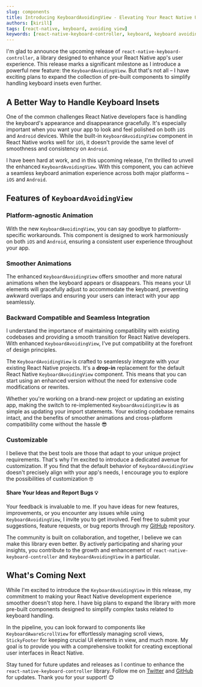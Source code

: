 ```yaml
---
slug: components
title: Introducing KeyboardAvoidingView - Elevating Your React Native UI Experience
authors: [kirill]
tags: [react-native, keyboard, avoiding view]
keywords: [react-native-keyboard-controller, keyboard, keyboard avoiding view, avoiding view, KeyboardAvoidingView]
---
```


I'm glad to announce the upcoming release of `react-native-keyboard-controller`, a library designed to enhance your React Native app's user experience. This release marks a significant milestone as I introduce a powerful new feature: the `KeyboardAvoidingView`. But that's not all – I have exciting plans to expand the collection of pre-built components to simplify handling keyboard insets even further.


<KeyboardAvoidingViewComparison />

<!-- truncate -->

## A Better Way to Handle Keyboard Insets

One of the common challenges React Native developers face is handling the keyboard's appearance and disappearance gracefully. It's especially important when you want your app to look and feel polished on both `iOS` and `Android` devices. While the built-in `KeyboardAvoidingView` component in React Native works well for `iOS`, it doesn't provide the same level of smoothness and consistency on `Android`.

I have been hard at work, and in this upcoming release, I'm thrilled to unveil the enhanced `KeyboardAvoidingView`. With this component, you can achieve a seamless keyboard animation experience across both major platforms – `iOS` and `Android`.

## Features of `KeyboardAvoidingView`

### Platform-agnostic Animation

With the new `KeyboardAvoidingView`, you can say goodbye to platform-specific workarounds. This component is designed to work harmoniously on both `iOS` and `Android`, ensuring a consistent user experience throughout your app.

### Smoother Animations

The enhanced `KeyboardAvoidingView` offers smoother and more natural animations when the keyboard appears or disappears. This means your UI elements will gracefully adjust to accommodate the keyboard, preventing awkward overlaps and ensuring your users can interact with your app seamlessly.

### Backward Compatible and Seamless Integration

I understand the importance of maintaining compatibility with existing codebases and providing a smooth transition for React Native developers. With enhanced `KeyboardAvoidingView`, I've put compatibility at the forefront of design principles.

The `KeyboardAvoidingView` is crafted to seamlessly integrate with your existing React Native projects. It's a **drop-in** replacement for the default React Native `KeyboardAvoidingView` component. This means that you can start using an enhanced version without the need for extensive code modifications or rewrites.

Whether you're working on a brand-new project or updating an existing app, making the switch to re-implemented `KeyboardAvoidingView` is as simple as updating your import statements. Your existing codebase remains intact, and the benefits of smoother animations and cross-platform compatibility come without the hassle 😎

### Customizable

I believe that the best tools are those that adapt to your unique project requirements. That's why I'm excited to introduce a dedicated avenue for customization. If you find that the default behavior of `KeyboardAvoidingView` doesn't precisely align with your app's needs, I encourage you to explore the possibilities of customization 🤓

#### Share Your Ideas and Report Bugs 💡

Your feedback is invaluable to me. If you have ideas for new features, improvements, or you encounter any issues while using `KeyboardAvoidingView`, I invite you to get involved. Feel free to submit your suggestions, feature requests, or bug reports through my [GitHub](https://github.com/kirillzyusko/react-native-keyboard-controller) repository.

The community is built on collaboration, and together, I believe we can make this library even better. By actively participating and sharing your insights, you contribute to the growth and enhancement of `react-native-keyboard-controller` and `KeyboardAvoidingView` in a particular.

## What's Coming Next

While I'm excited to introduce the `KeyboardAvoidingView` in this release, my commitment to making your React Native development experience smoother doesn't stop here. I have big plans to expand the library with more pre-built components designed to simplify complex tasks related to keyboard handling.

In the pipeline, you can look forward to components like `KeyboardAwareScrollView` for effortlessly managing scroll views, `StickyFooter` for keeping crucial UI elements in view, and much more. My goal is to provide you with a comprehensive toolkit for creating exceptional user interfaces in React Native.

Stay tuned for future updates and releases as I continue to enhance the `react-native-keyboard-controller` library. Follow me on [Twitter](https://twitter.com/ziusko) and [GitHub](https://github.com/kirillzyusko) for updates. Thank you for your support! 😊